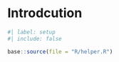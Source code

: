 # Introdcution {#sec-chap01}


```r
#| label: setup
#| include: false

base::source(file = "R/helper.R")
```

